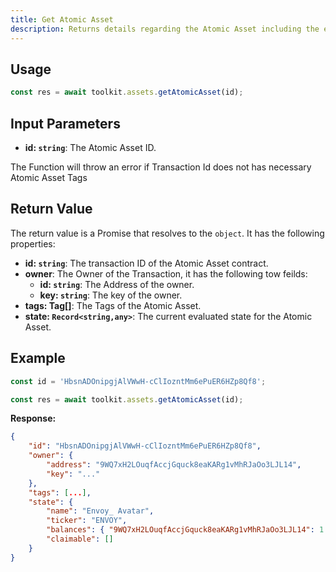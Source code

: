 ```yaml
---
title: Get Atomic Asset
description: Returns details regarding the Atomic Asset including the evaluated state.
---
```


## Usage

```ts
const res = await toolkit.assets.getAtomicAsset(id);
```

## Input Parameters

-   **id: `string`**: The Atomic Asset ID.

<Note>
    The Function will throw an error if Transaction Id does not has necessary
    Atomic Asset Tags
</Note>

## Return Value

The return value is a Promise that resolves to the `object`. It has the following properties:

-   **id: `string`**: The transaction ID of the Atomic Asset contract.
-   **owner**: The Owner of the Transaction, it has the following tow feilds:
    -   **id: `string`**: The Address of the owner.
    -   **key: `string`**: The key of the owner.
-   **tags: Tag[]**: The Tags of the Atomic Asset.
-   **state: `Record<string,any>`**: The current evaluated state for the Atomic Asset.

## Example

```ts
const id = 'HbsnADOnipgjAlVWwH-cClIozntMm6ePuER6HZp8Qf8';

const res = await toolkit.assets.getAtomicAsset(id);
```

**Response:**

```json
{
    "id": "HbsnADOnipgjAlVWwH-cClIozntMm6ePuER6HZp8Qf8",
    "owner": {
        "address": "9WQ7xH2LOuqfAccjGquck8eaKARg1vMhRJaOo3LJL14",
        "key": "..."
    },
    "tags": [...],
    "state": {
        "name": "Envoy_ Avatar",
        "ticker": "ENVOY",
        "balances": { "9WQ7xH2LOuqfAccjGquck8eaKARg1vMhRJaOo3LJL14": 1 },
        "claimable": []
    }
}
```
